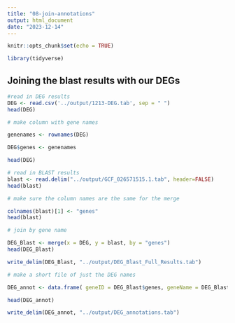 ```yaml
---
title: "08-join-annotations"
output: html_document
date: "2023-12-14"
---
```


```r
knitr::opts_chunk$set(echo = TRUE)
```

```r
library(tidyverse)

```

## Joining the blast results with our DEGs

```r

#read in DEG results
DEG <- read.csv('../output/1213-DEG.tab', sep = " ")
head(DEG)

```

```r
# make column with gene names

genenames <- rownames(DEG)

DEG$genes <- genenames

head(DEG)

```

```r
# read in BLAST results
blast <- read.delim("../output/GCF_026571515.1.tab", header=FALSE)
head(blast)
```

```r
# make sure the column names are the same for the merge

colnames(blast)[1] <- "genes"
head(blast)
```

```r
# join by gene name

DEG_Blast <- merge(x = DEG, y = blast, by = "genes")
head(DEG_Blast)

write_delim(DEG_Blast, "../output/DEG_Blast_Full_Results.tab")

```

```r
# make a short file of just the DEG names

DEG_annot <- data.frame( geneID = DEG_Blast$genes, geneName = DEG_Blast$V2, baseMean = DEG_Blast$baseMean, log2FoldChange = DEG_Blast$log2FoldChange, pvalue = DEG_Blast$pvalue, padj = DEG_Blast$padj  )

head(DEG_annot)

write_delim(DEG_annot, "../output/DEG_annotations.tab")
```

